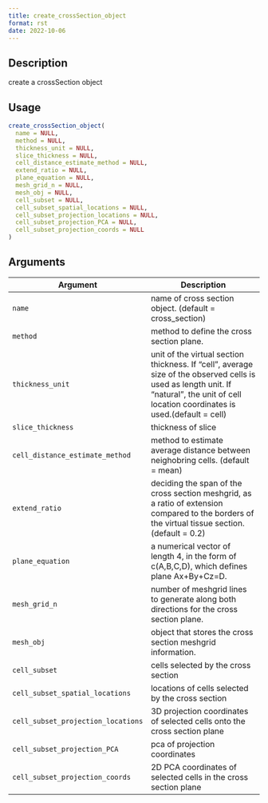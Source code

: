```yaml
--- 
title: create_crossSection_object 
format: rst 
date: 2022-10-06 
--- 
```


## Description

create a crossSection object


## Usage

```r
create_crossSection_object(
  name = NULL,
  method = NULL,
  thickness_unit = NULL,
  slice_thickness = NULL,
  cell_distance_estimate_method = NULL,
  extend_ratio = NULL,
  plane_equation = NULL,
  mesh_grid_n = NULL,
  mesh_obj = NULL,
  cell_subset = NULL,
  cell_subset_spatial_locations = NULL,
  cell_subset_projection_locations = NULL,
  cell_subset_projection_PCA = NULL,
  cell_subset_projection_coords = NULL
)
```


## Arguments

Argument      |Description
------------- |----------------
`name`     |     name of cross section object. (default = cross_section)
`method`     |     method to define the cross section plane.
`thickness_unit`     |     unit of the virtual section thickness. If "cell", average size of the observed cells is used as length unit. If "natural", the unit of cell location coordinates is used.(default = cell)
`slice_thickness`     |     thickness of slice
`cell_distance_estimate_method`     |     method to estimate average distance between neighobring cells. (default = mean)
`extend_ratio`     |     deciding the span of the cross section meshgrid, as a ratio of extension compared to the borders of the virtual tissue section. (default = 0.2)
`plane_equation`     |     a numerical vector of length 4, in the form of c(A,B,C,D), which defines plane Ax+By+Cz=D.
`mesh_grid_n`     |     number of meshgrid lines to generate along both directions for the cross section plane.
`mesh_obj`     |     object that stores the cross section meshgrid information.
`cell_subset`     |     cells selected by the cross section
`cell_subset_spatial_locations`     |     locations of cells selected by the cross section
`cell_subset_projection_locations`     |     3D projection coordinates of selected cells onto the cross section plane
`cell_subset_projection_PCA`     |     pca of projection coordinates
`cell_subset_projection_coords`     |     2D PCA coordinates of selected cells in the cross section plane


